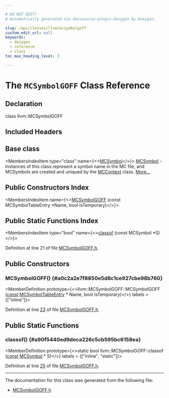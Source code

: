 ```yaml
---

# DO NOT EDIT!
# Automatically generated via docusaurus-plugin-doxygen by Doxygen.

slug: /api/classes/llvm/mcsymbolgoff
custom_edit_url: null
keywords:
  - doxygen
  - reference
  - class
toc_max_heading_level: 3

---
```





# The `MCSymbolGOFF` Class Reference

<DoxygenPage pluginConfig={pluginConfig}>



## Declaration

<CodeBlock>class llvm::MCSymbolGOFF</CodeBlock>

## Included Headers

<IncludesList>
<IncludesListItem
  filePath="llvm/MC/MCSymbolGOFF.h"
  permalink="/docs/api/files/include/include/llvm/include/llvm/mc/mcsymbolgoff-h"
  isLocal="true" />
</IncludesList>

## Base class

<MembersIndex>

<MembersIndexItem
  type="class"
  name={<><a href="/docs/api/classes/llvm/mcsymbol">MCSymbol</a></>}>
<a href="/docs/api/classes/llvm/mcsymbol">MCSymbol</a> - Instances of this class represent a symbol name in the MC file, and MCSymbols are created and uniqued by the <a href="/docs/api/classes/llvm/mccontext">MCContext</a> class. <a href="/docs/api/classes/llvm/mcsymbol/#details">More...</a>
</MembersIndexItem>

</MembersIndex>

## Public Constructors Index

<MembersIndex>

<MembersIndexItem
  name={<><a href="#a0c2a2e7f8850e5d8c1ce927cbe98b760">MCSymbolGOFF</a> (const MCSymbolTableEntry &#42;Name, bool IsTemporary)</>}>
</MembersIndexItem>

</MembersIndex>

## Public Static Functions Index

<MembersIndex>

<MembersIndexItem
  type="bool"
  name={<><a href="#a90f5440ed9deca226c5cb595bc6158ea">classof</a> (const MCSymbol &#42;S)</>}>
</MembersIndexItem>

</MembersIndex>


Definition at line 21 of file <a href="/docs/api/files/include/include/llvm/include/llvm/mc/mcsymbolgoff-h">MCSymbolGOFF.h</a>.

<SectionDefinition>

## Public Constructors

### MCSymbolGOFF() {#a0c2a2e7f8850e5d8c1ce927cbe98b760}

<MemberDefinition
  prototype={<>llvm::MCSymbolGOFF::MCSymbolGOFF (<a href="/docs/api/files/lib/lib/target/lib/target/aarch64/aarch64promoteconstant-cpp/#a90f8350fecae261c25be85d38b451bff">const</a> <a href="/docs/api/namespaces/llvm/#a9f4cf9e4567dcf87070176a271b63e38">MCSymbolTableEntry</a> &#42; Name, bool IsTemporary)</>}
  labels = {["inline"]}>

Definition at line <a href="/docs/api/files/include/include/llvm/include/llvm/mc/mcsymbolgoff-h/#l00023">23</a> of file <a href="/docs/api/files/include/include/llvm/include/llvm/mc/mcsymbolgoff-h">MCSymbolGOFF.h</a>.
</MemberDefinition>

</SectionDefinition>

<SectionDefinition>

## Public Static Functions

### classof() {#a90f5440ed9deca226c5cb595bc6158ea}

<MemberDefinition
  prototype={<>static bool llvm::MCSymbolGOFF::classof (<a href="/docs/api/files/lib/lib/target/lib/target/aarch64/aarch64promoteconstant-cpp/#a90f8350fecae261c25be85d38b451bff">const</a> <a href="/docs/api/classes/llvm/mcsymbol">MCSymbol</a> &#42; S)</>}
  labels = {["inline", "static"]}>

Definition at line <a href="/docs/api/files/include/include/llvm/include/llvm/mc/mcsymbolgoff-h/#l00025">25</a> of file <a href="/docs/api/files/include/include/llvm/include/llvm/mc/mcsymbolgoff-h">MCSymbolGOFF.h</a>.
</MemberDefinition>

</SectionDefinition>

<hr/>

The documentation for this class was generated from the following file:

<ul>
<li><a href="/docs/api/files/include/include/llvm/include/llvm/mc/mcsymbolgoff-h">MCSymbolGOFF.h</a></li>
</ul>

</DoxygenPage>
